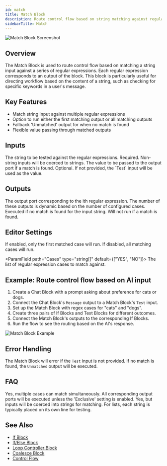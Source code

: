 ```yaml
---
id: match
title: Match Block
description: Route control flow based on string matching against regular expressions
sidebarTitle: Match
---
```


![Match Block Screenshot](./assets/match-block.png)

## Overview

The Match Block is used to route control flow based on matching a string input against a series of regular expressions. Each regular expression corresponds to an output of the block. This block is particularly useful for directing workflow based on the content of a string, such as checking for specific keywords in a user's message.

## Key Features

- Match string input against multiple regular expressions
- Option to run either the first matching output or all matching outputs
- Fallback 'Unmatched' output for when no match is found
- Flexible value passing through matched outputs

## Inputs

<ParamField path="Test" type="string">
  The string to be tested against the regular expressions. Required. Non-string inputs will be coerced to strings.
</ParamField>

<ParamField path="Value" type="any">
  The value to be passed to the output port if a match is found. Optional. If not provided, the `Test` input will be used as the value.
</ParamField>

## Outputs

<ResponseField name="Case [i]" type="any">
  The output port corresponding to the ith regular expression. The number of these outputs is dynamic based on the number of configured cases.
</ResponseField>

<ResponseField name="Unmatched" type="any">
  Executed if no match is found for the input string. Will not run if a match is found.
</ResponseField>

## Editor Settings

<ParamField path="Exclusive" type="boolean" default={false}>
  If enabled, only the first matched case will run. If disabled, all matching cases will run.
</ParamField>

<ParamField path="Cases" type="string[]" default={["YES", "NO"]}>
  The list of regular expression cases to match against.
</ParamField>

## Example: Route control flow based on AI input

1. Create a Chat Block with a prompt asking about preference for cats or dogs.
2. Connect the Chat Block's `Message` output to a Match Block's `Test` input.
3. Set up the Match Block with regex cases for "cats" and "dogs".
4. Create three pairs of If Blocks and Text Blocks for different outcomes.
5. Connect the Match Block's outputs to the corresponding If Blocks.
6. Run the flow to see the routing based on the AI's response.

<Frame>
  <img src="./assets/match-block-example-01.png" alt="Match Block Example" />
</Frame>

## Error Handling

The Match Block will error if the `Test` input is not provided. If no match is found, the `Unmatched` output will be executed.

## FAQ

<AccordionGroup>
  <Accordion title="Can multiple cases match at once?">
    Yes, multiple cases can match simultaneously. All corresponding output ports will be executed unless the 'Exclusive' setting is enabled.
  </Accordion>

  <Accordion title="Can I use the Match Block with numbers or lists?">
    Yes, but inputs will be coerced into strings for matching. For lists, each string is typically placed on its own line for testing.
  </Accordion>
</AccordionGroup>

## See Also

- [If Block](/block-reference/logic/if)
- [If/Else Block](/block-reference/logic/if-else)
- [Loop Controller Block](/block-reference/logic/loop-controller)
- [Coalesce Block](/block-reference/logic/coalesce)
- [Control Flow](/docs/user-guide/workflow/control-flow)

